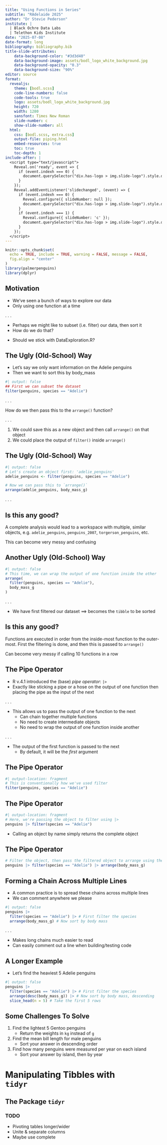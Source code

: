 ```yaml
---
title: "Using Functions in Series"
subtitle: "RAdelaide 2025"
author: "Dr Stevie Pederson"
institute: |
  | Black Ochre Data Labs
  | Telethon Kids Institute
date: "2025-07-08"
date-format: long
bibliography: bibliography.bib
title-slide-attributes:
    data-background-color: "#3d3d40"
    data-background-image: assets/bodl_logo_white_background.jpg
    data-background-opacity: "0.3"
    data-background-size: "90%"
editor: source
format:
  revealjs:
    theme: [bodl.scss]
    code-line-numbers: false
    code-tools: true
    logo: assets/bodl_logo_white_background.jpg
    height: 720
    width: 1280
    sansfont: Times New Roman
    slide-number: c
    show-slide-number: all
  html:
    css: [bodl.scss, extra.css]
    output-file: piping.html
    embed-resources: true
    toc: true
    toc-depth: 1
include-after: |
  <script type="text/javascript">
    Reveal.on('ready', event => {
      if (event.indexh === 0) {
        document.querySelector("div.has-logo > img.slide-logo").style.display = "none";
      }
    });
    Reveal.addEventListener('slidechanged', (event) => {
      if (event.indexh === 0) {
        Reveal.configure({ slideNumber: null });
        document.querySelector("div.has-logo > img.slide-logo").style.display = "none";
      }
      if (event.indexh === 1) {
        Reveal.configure({ slideNumber: 'c' });
        document.querySelector("div.has-logo > img.slide-logo").style.display = null;
      }
    });
  </script>
---
```


```r
knitr::opts_chunk$set(
  echo = TRUE, include = TRUE, warning = FALSE, message = FALSE,
  fig.align = "center"
)
library(palmerpenguins)
library(dplyr)
```

## Motivation

- We've seen a bunch of ways to explore our data
- Only using one function at a time

. . .

- Perhaps we might like to subset (i.e. filter) our data, then sort it
- How do we do that?


::: {.notes}
- Should we stick with DataExploration.R?
:::

## The Ugly (Old-School) Way

- Let's say we only want information on the Adelie penguins
- Then we want to sort this by body_mass

```r
#| output: false
## First we can subset the dataset
filter(penguins, species == "Adelie")
```

. . .

How do we then pass this to the `arrange()` function?

. . . 

1. We could save this as a new object and then call `arrange()` on that object
2. We could place the output of `filter()` inside `arrange()`

## The Ugly (Old-School) Way


```r
#| output: false
# Let's create an object first: 'adelie_penguins'
adelie_penguins <- filter(penguins, species == "Adelie")

# Now we can pass this to `arrange()`
arrange(adelie_penguins, body_mass_g)
```

. . .

::: {.callout-note collapse="true"}
## Is this any good?

A complete analysis would lead to a workspace with multiple, similar objects, e.g.
`adelie_penguins`, `penguins_2007`, `torgerson_penguins`, etc.

This can become very messy and confusing
:::


## Another Ugly (Old-School) Way

```r
#| output: false
# This time, we can wrap the output of one function inside the other
arrange(
  filter(penguins, species == "Adelie"), 
  body_mass_g
)
```

. . .

- We have first filtered our dataset $\implies$ becomes the `tibble` to be sorted

::: {.callout-note collapse="true"}
## Is this any good?

Functions are executed in order from the inside-most function to the outer-most. First the filtering is done, and then this is passed to `arrange()`

Can become very messy if calling 10 functions in a row
:::

## The Pipe Operator

- R v.4.1 introduced the (base) *pipe operator*: `|>`
- Exactly like sticking a pipe or a hose on the output of one function then placing the pipe as the input of the next 

. . .

- This allows us to pass the output of one function to the next
    + Can chain together multiple functions
    + No need to create intermediate objects
    + No need to wrap the output of one function inside another
    
. . . 

- The output of the first function is passed to the next
    + By default, it will be the *first* argument
    
## The Pipe Operator

```r
#| output-location: fragment
# This is conventionally how we've used filter
filter(penguins, species == "Adelie") 
```

## The Pipe Operator

```r
#| output-location: fragment
# Here, we're passing the object to filter using |>
penguins |> filter(species == "Adelie")
```

::: {.fragment}
- Calling an object by name simply returns the complete object
:::

## The Pipe Operator

```r
# Filter the object, then pass the filtered object to arrange using the pipe
penguins |> filter(species == "Adelie") |> arrange(body_mass_g)
```

## Forming a Chain Across Multiple Lines

- A common practice is to spread these chains across multiple lines
- We can comment anywhere we please

```r
#| output: false
penguins |> 
  filter(species == "Adelie") |> # First filter the species
  arrange(body_mass_g) # Now sort by body mass
```

. . .

- Makes long chains much easier to read
- Can easily comment out a line when building/testing code


## A Longer Example

- Let's find the heaviest 5 Adelie penguins

```r
#| output: false
penguins |> 
  filter(species == "Adelie") |> # First filter the species
  arrange(desc(body_mass_g)) |> # Now sort by body mass, descending
  slice_head(n = 5) # Take the first 5 rows
```

## Some Challenges To Solve

1. Find the lightest 5 Gentoo penguins
    + Return the weights in `kg` instead of `g`
2. Find the mean bill length for male penguins
    + Sort your answer in descending order
3. Find how many penguins were measured per year on each island
    + Sort your answer by island, then by year
    
# Manipulating Tibbles with <br>`tidyr` {background-color="#3d3d40" background-image=https://tidyr.tidyverse.org/logo.png background-size="30%" background-opacity="0.4" background-position='70% 50%'}

## The Package `tidyr`

### TODO
- Pivoting tables longer/wider
- Unite & separate columns
- Maybe use complete
